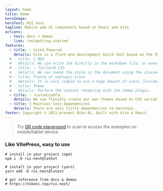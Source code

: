 ```yaml
---
layout: home
title: Home
heroImage: 
heroText: RUI next
tagline: Mobile web UI components based on React and Vite
actions:
  - text: docs + demos
    link: /en/getting-started
features:
  - title: ⚡️ Vite3-Powered
    details: Vite is a front-end development build tool based on the ES Module and is known for its speed.
  # - title: 📘 MDX
  #   details: We can write JSX directly in the markdown file, or even import components.
  # - title: ✨ Tailwind CSS
  #   details: We can tweak the style in the document using the classes provided by Tailwind CSS.
  # - title: Plenty of unplugin-icons
  #   details: It is very simple to use a huge amount of icons (lucide/openmoji/tabler) in the document on demand.
  # - title: Theme
  #   details: Perform the content rendering with the theme plugin.
  - title: ✨ Customizable
    details: We can flexibly create our own themes based on CSS variables.
  - title: 📘 Maintain less dependencies
    details: There are very little dependencies to maintain.
footer: Copyright © 2021-present Niko Ni. Built with Vite & React.
---
```



> Try [QR code playground](/en/qr-code) to scan to access the examples on mobile/tablet device. <IconLightning className="text-[1.3em] text-amber-500" />

### Like VitePress, easy to use

```shell
# install in your project (npm)
npm i -D rui-next@latest

# install in your project (yarn)
yarn add -D rui-next@latest

# get reference from docs & demos
# https://nikoni.top/rui-next/
```
